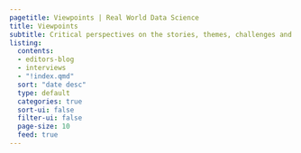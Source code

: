 ```yaml
---
pagetitle: Viewpoints | Real World Data Science
title: Viewpoints
subtitle: Critical perspectives on the stories, themes, challenges and opportunities shaping data science  
listing:
  contents: 
  - editors-blog
  - interviews
  - "!index.qmd"
  sort: "date desc"
  type: default
  categories: true
  sort-ui: false
  filter-ui: false
  page-size: 10
  feed: true
---
```


